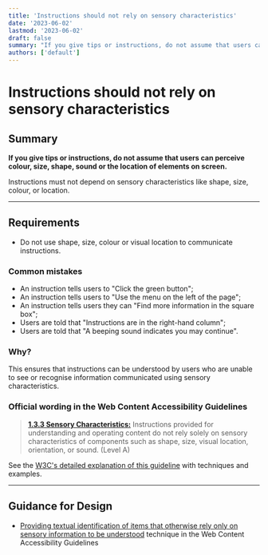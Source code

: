 ```yaml
---
title: 'Instructions should not rely on sensory characteristics'
date: '2023-06-02'
lastmod: '2023-06-02'
draft: false
summary: "If you give tips or instructions, do not assume that users can perceive colour, size, shape, sound or the location of elements on screen."
authors: ['default']
---
```


# Instructions should not rely on sensory characteristics

## Summary

**If you give tips or instructions, do not assume that users can perceive colour, size, shape, sound or the location of elements on screen.**

Instructions must not depend on sensory characteristics like shape, size, colour, or location.

---

## Requirements

* Do not use shape, size, colour or visual location to communicate instructions.

### Common mistakes

* An instruction tells users to "Click the green button";
* An instruction tells users to "Use the menu on the left of the page";
* An instruction tells users they can "Find more information in the square box";
* Users are told that "Instructions are in the right-hand column";
* Users are told that "A beeping sound indicates you may continue".

### Why?

This ensures that instructions can be understood by users who are unable to see or recognise information communicated using sensory characteristics.

### Official wording in the Web Content Accessibility Guidelines

> [**1.3.3 Sensory Characteristics:**](https://www.w3.org/TR/UNDERSTANDING-WCAG20/content-structure-separation-understanding.html) Instructions provided for understanding and operating content do not rely solely on sensory characteristics of components such as shape, size, visual location, orientation, or sound. (Level A)

See the [W3C's detailed explanation of this guideline](https://www.w3.org/TR/UNDERSTANDING-WCAG20/content-structure-separation-understanding.html) with techniques and examples.

---

## Guidance for Design

* [Providing textual identification of items that otherwise rely only on sensory information to be understood](https://www.w3.org/TR/2016/NOTE-WCAG20-TECHS-20161007/G96) technique in the Web Content Accessibility Guidelines
